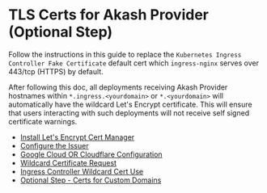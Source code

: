# TLS Certs for Akash Provider (Optional Step)

Follow the instructions in this guide to replace the `Kubernetes Ingress Controller Fake Certificate` default cert which `ingress-nginx` serves over 443/tcp (HTTPS) by default.

After following this doc, all deployments receiving Akash Provider hostnames within `*.ingress.<yourdomain>` or `*.<yourdomain>` will automatically have the wildcard Let's Encrypt certificate.  This will ensure that users interacting with such deployments will not receive self signed certificate warnings.

* [Install Let's Encrypt Cert Manager](install-lets-encrypt-cert-manager.md)
* [Configure the Issuer](configure-the-issuer.md)
* [Google Cloud OR Cloudflare Configuration](google-cloud-or-cloudflare-configuration.md)
* [Wildcard Certificate Request](wildcard-certificate-request.md)
* [Ingress Controller Wildcard Cert Use](ingress-controller-wildcard-cert-use.md)
* [Optional Step - Certs for Custom Domains](optional-step-certs-for-custom-domains.md)
